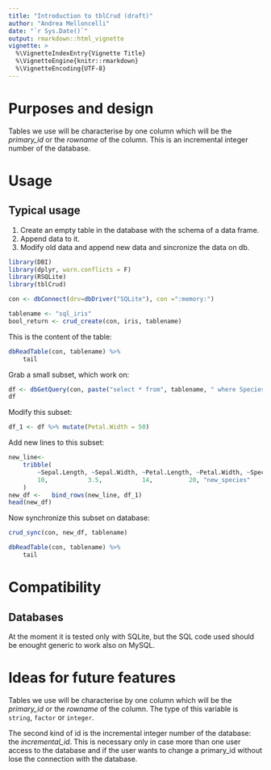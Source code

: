 ```yaml
---
title: "Introduction to tblCrud (draft)"
author: "Andrea Melloncelli"
date: "`r Sys.Date()`"
output: rmarkdown::html_vignette
vignette: >
  %\VignetteIndexEntry{Vignette Title}
  %\VignetteEngine{knitr::rmarkdown}
  %\VignetteEncoding{UTF-8}
---
```


# Purposes and design

Tables we use will be characterise by one column which will be the *primary_id* or the *rowname* of the column. This is an incremental integer number of the database. 

# Usage

## Typical usage

1. Create an empty table in the database with the schema of a data frame.
2. Append data to it.
3. Modify old data and append new data and sincronize the data on db.

```r
library(DBI)
library(dplyr, warn.conflicts = F)
library(RSQLite)
library(tblCrud)
```

```r
con <- dbConnect(drv=dbDriver("SQLite"), con =":memory:")

tablename <- "sql_iris"
bool_return <- crud_create(con, iris, tablename)
```

This is the content of the table:

```r
dbReadTable(con, tablename) %>% 
	tail
```

Grab a small subset, which work on:

```r
df <- dbGetQuery(con, paste("select * from", tablename, " where Species == 'setosa' limit 10"  ))
df
```

Modify this subset:

```r
df_1 <- df %>% mutate(Petal.Width = 50)
```

Add new lines to this subset:

```r
new_line<-
	tribble(
		~Sepal.Length, ~Sepal.Width, ~Petal.Length, ~Petal.Width, ~Species,
		10,           3.5,           14,          20, "new_species"
	)
new_df <-	bind_rows(new_line,	df_1)
head(new_df)
```

Now synchronize this subset on database:

```r
crud_sync(con, new_df, tablename)

dbReadTable(con, tablename) %>%
	tail
```

# Compatibility

## Databases

At the moment it is tested only with SQLite, but the SQL code used should be enought generic to work also on MySQL.

# Ideas for future features

Tables we use will be characterise by one column which will be the *primary_id* or the *rowname* of the column. The type of this variable is `string`, `factor` or `integer`.

The second kind of id is the incremental integer number of the database: the *incremental_id*. This is necessary only in case more than one user access to the database and if the user wants to change a primary_id without lose the connection with the database.

